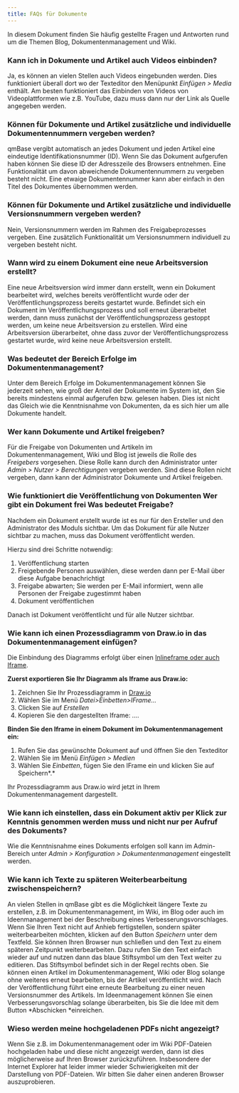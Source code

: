 ---
title: FAQs für Dokumente
---

In diesem Dokument finden Sie häufig gestellte Fragen und Antworten rund um die Themen Blog, Dokumentenmanagement und Wiki.

### Kann ich in Dokumente und Artikel auch Videos einbinden?

Ja, es können an vielen Stellen auch Videos eingebunden werden. Dies funktioniert überall dort wo der Texteditor den Menüpunkt _Einfügen > Media_ enthält.
Am besten funktioniert das Einbinden von Videos von Videoplattformen wie z.B. YouTube, dazu muss dann nur der Link als Quelle angegeben werden.

### Können für Dokumente und Artikel zusätzliche und individuelle Dokumentennummern vergeben werden?

qmBase vergibt automatisch an jedes Dokument und jeden Artikel eine eindeutige Identifikationsnummer (ID). Wenn Sie das Dokument aufgerufen haben können Sie diese ID der Adresszeile des Browsers entnehmen.
Eine Funktionalität um davon abweichende Dokumentennummern zu vergeben besteht nicht. Eine etwaige Dokumentennummer kann aber einfach in den Titel des Dokumentes übernommen werden.

### Können für Dokumente und Artikel zusätzliche und individuelle Versionsnummern vergeben werden?

Nein, Versionsnummern werden im Rahmen des Freigabeprozesses vergeben. Eine zusätzlich Funktionalität um Versionsnummern individuell zu vergeben besteht nicht.

### Wann wird zu einem Dokument eine neue Arbeitsversion erstellt?

Eine neue Arbeitsversion wird immer dann erstellt, wenn ein Dokument bearbeitet wird, welches bereits veröffentlicht wurde oder der Veröffentlichungsprozess bereits gestartet wurde.
Befindet sich ein Dokument im Veröffentlichungsprozess und soll erneut überarbeitet werden, dann muss zunächst der Veröffentlichungsprozess gestoppt werden, um keine neue Arbeitsversion zu erstellen.
Wird eine Arbeitsversion überarbeitet, ohne dass zuvor der Veröffentlichungsprozess gestartet wurde, wird keine neue Arbeitsversion erstellt.

### Was bedeutet der Bereich Erfolge im Dokumentenmanagement?

Unter dem Bereich Erfolge im Dokumentenmanagement können Sie jederzeit sehen, wie groß der Anteil der Dokumente im System ist, den Sie bereits mindestens einmal aufgerufen bzw. gelesen haben.
Dies ist nicht das Gleich wie die Kenntnisnahme von Dokumenten, da es sich hier um alle Dokumente handelt.

### Wer kann Dokumente und Artikel freigeben?

Für die Freigabe von Dokumenten und Artikeln im Dokumentenmanagement, Wiki und Blog ist jeweils die Rolle des *Freigebers* vorgesehen. Diese Rolle kann durch den Administrator unter *Admin > Nutzer > Berechtigungen* vergeben werden.
Sind diese Rollen nicht vergeben, dann kann der Administrator Dokumente und Artikel freigeben.

### Wie funktioniert die Veröffentlichung von Dokumenten Wer gibt ein Dokument frei Was bedeutet Freigabe?

Nachdem ein Dokument erstellt wurde ist es nur für den Ersteller und den Administrator des Moduls sichtbar. Um das Dokument für alle Nutzer sichtbar zu machen, muss das Dokument veröffentlicht werden.

Hierzu sind drei Schritte notwendig:

1.  Veröffentlichung starten
2.  Freigebende Personen auswählen, diese werden dann per E-Mail über diese Aufgabe benachrichtigt
3.  Freigabe abwarten; Sie werden per E-Mail informiert, wenn alle Personen der Freigabe zugestimmt haben
4.  Dokument veröffentlichen

Danach ist Dokument veröffentlicht und für alle Nutzer sichtbar.

### Wie kann ich einen Prozessdiagramm von Draw.io in das Dokumentenmanagement einfügen?

Die Einbindung des Diagramms erfolgt über einen [Inlineframe oder auch Iframe](https://de.wikipedia.org/wiki/Inlineframe).

**Zuerst exportieren Sie Ihr Diagramm als Iframe aus Draw.io:**

1.  Zeichnen Sie Ihr Prozessdiagramm in [Draw.io](https://Draw.io)
2.  Wählen Sie im Menü _Datei>Einbetten>IFrame..._
3.  Clicken Sie auf _Erstellen_
4.  Kopieren Sie den dargestellten Iframe: _...._

**Binden Sie den Iframe in einem Dokument im Dokumentenmanagement ein:**

1.  Rufen Sie das gewünschte Dokument auf und öffnen Sie den Texteditor
2.  Wählen Sie im Menü _Einfügen > Medien_ 
3.  Wählen Sie _Einbetten_, fügen Sie den IFrame ein und klicken Sie auf Speichern*.*

Ihr Prozessdiagramm aus Draw.io wird jetzt in Ihrem Dokumentenmanagement dargestellt.

### Wie kann ich einstellen, dass ein Dokument aktiv per Klick zur Kenntnis genommen werden muss und nicht nur per Aufruf des Dokuments?

Wie die Kenntnisnahme eines Dokuments erfolgen soll kann im Admin-Bereich unter _Admin > Konfiguration > Dokumentenmanagement_ eingestellt werden.

### Wie kann ich Texte zu späteren Weiterbearbeitung zwischenspeichern?

An vielen Stellen in qmBase gibt es die Möglichkeit längere Texte zu erstellen, z.B. im Dokumentenmanagement, im Wiki, im Blog oder auch im Ideenmanagement bei der Beschreibung eines Verbesserungsvorschlages.
Wenn Sie Ihren Text nicht auf Anhieb fertigstellen, sondern später weiterbearbeiten möchten, klicken auf den Button *Speichern* unter dem Textfeld. Sie können Ihren Browser nun schließen und den Text zu einem späteren Zeitpunkt weiterbearbeiten.
Dazu rufen Sie den Text einfach wieder auf und nutzen dann das blaue Stiftsymbol um den Text weiter zu editieren. Das Stiftsymbol befindet sich in der Regel rechts oben.
Sie können einen Artikel im Dokumentenmanagement, Wiki oder Blog solange ohne weiteres erneut bearbeiten, bis der Artikel veröffentlicht wird. Nach der Veröffentlichung führt eine erneute Bearbeitung zu einer neuen Versionsnummer des Artikels.
Im Ideenmanagement können Sie einen Verbesserungsvorschlag solange überarbeiten, bis Sie die Idee mit dem Button *Abschicken *einreichen.

### Wieso werden meine hochgeladenen PDFs nicht angezeigt?

Wenn Sie z.B. im Dokumentenmanagement oder im Wiki PDF-Dateien hochgeladen habe und diese nicht angezeigt werden, dann ist dies möglicherweise auf Ihren Browser zurückzuführen.
Insbesondere der Internet Explorer hat leider immer wieder Schwierigkeiten mit der Darstellung von PDF-Dateien. Wir bitten Sie daher einen anderen Browser auszuprobieren.
